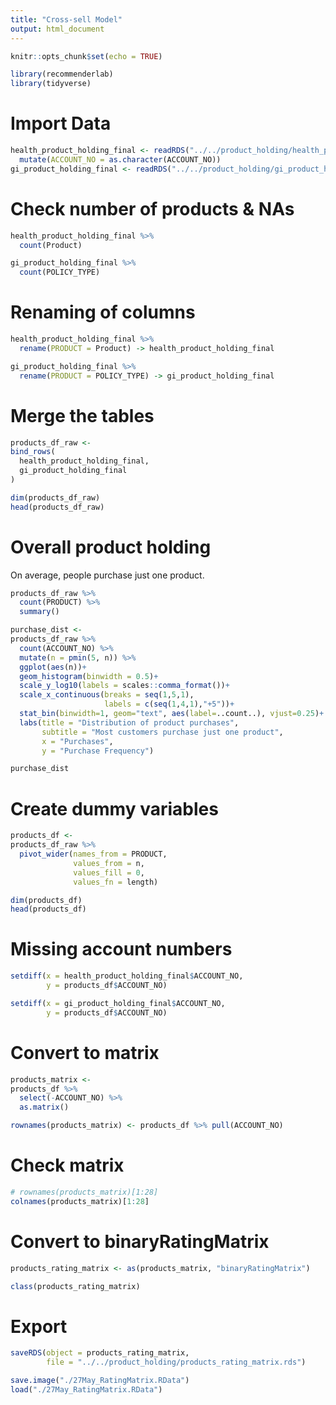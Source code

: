 ```yaml
---
title: "Cross-sell Model"
output: html_document
---
```


```r
knitr::opts_chunk$set(echo = TRUE)
```


```r
library(recommenderlab)
library(tidyverse)
```


# Import Data

```r
health_product_holding_final <- readRDS("../../product_holding/health_product_holding_final.rds") %>% 
  mutate(ACCOUNT_NO = as.character(ACCOUNT_NO))
gi_product_holding_final <- readRDS("../../product_holding/gi_product_holding_final.rds")
```

# Check number of products & NAs

```r
health_product_holding_final %>% 
  count(Product)

gi_product_holding_final %>% 
  count(POLICY_TYPE)
```


# Renaming of columns

```r
health_product_holding_final %>% 
  rename(PRODUCT = Product) -> health_product_holding_final

gi_product_holding_final %>% 
  rename(PRODUCT = POLICY_TYPE) -> gi_product_holding_final
```


# Merge the tables

```r
products_df_raw <-
bind_rows(
  health_product_holding_final,
  gi_product_holding_final
)

dim(products_df_raw)
head(products_df_raw)
```
# Overall product holding

On average, people purchase just one product.

```r
products_df_raw %>% 
  count(PRODUCT) %>% 
  summary()
```

```r
purchase_dist <-
products_df_raw %>% 
  count(ACCOUNT_NO) %>% 
  mutate(n = pmin(5, n)) %>% 
  ggplot(aes(n))+
  geom_histogram(binwidth = 0.5)+
  scale_y_log10(labels = scales::comma_format())+
  scale_x_continuous(breaks = seq(1,5,1),
                     labels = c(seq(1,4,1),"+5"))+
  stat_bin(binwidth=1, geom="text", aes(label=..count..), vjust=0.25)+
  labs(title = "Distribution of product purchases",
       subtitle = "Most customers purchase just one product",
       x = "Purchases",
       y = "Purchase Frequency")

purchase_dist
```


# Create dummy variables

```r
products_df <-
products_df_raw %>% 
  pivot_wider(names_from = PRODUCT, 
              values_from = n, 
              values_fill = 0,
              values_fn = length)

dim(products_df)
head(products_df)
```


# Missing account numbers

```r
setdiff(x = health_product_holding_final$ACCOUNT_NO, 
        y = products_df$ACCOUNT_NO)

setdiff(x = gi_product_holding_final$ACCOUNT_NO, 
        y = products_df$ACCOUNT_NO)
```


# Convert to matrix

```r
products_matrix <-
products_df %>% 
  select(-ACCOUNT_NO) %>% 
  as.matrix()

rownames(products_matrix) <- products_df %>% pull(ACCOUNT_NO)
```

# Check matrix

```r
# rownames(products_matrix)[1:28]
colnames(products_matrix)[1:28]
```

# Convert to binaryRatingMatrix

```r
products_rating_matrix <- as(products_matrix, "binaryRatingMatrix")
```


```r
class(products_rating_matrix)
```

# Export

```r
saveRDS(object = products_rating_matrix,
        file = "../../product_holding/products_rating_matrix.rds")

save.image("./27May_RatingMatrix.RData")
load("./27May_RatingMatrix.RData")
```

